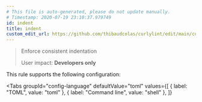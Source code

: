 ```yaml
---
# This file is auto-generated, please do not update manually.
# Timestamp: 2020-07-19 23:10:37.979749
id: indent
title: indent
custom_edit_url: https://github.com/thibaudcolas/curlylint/edit/main/curlylint/rules/indent/indent.py
---
```



> Enforce consistent indentation
>
> User impact: **Developers only**

This rule supports the following configuration:

<Tabs
  groupId="config-language"
  defaultValue="toml"
  values={[
    { label: "TOML", value: "toml" },
    { label: "Command line", value: "shell" },
  ]}
>
  <TabItem value="toml">
    <CodeSnippet
      snippet={`# Use tabs\nindent = "tab"\n# Use the given number of spaces\nindent = 4`}
      annotations={[]}
      lang="toml"
    />
  </TabItem>
  <TabItem value="shell">
    <CodeSnippet
      snippet={`# Use tabs\ncurlylint --rule 'indent: "tab"' template.html\n# Use the given number of spaces\ncurlylint --rule 'indent: 4' template.html`}
      annotations={[]}
      lang="shell"
    />
  </TabItem>
</Tabs>
